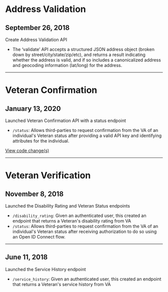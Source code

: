 <div id="address-validation" />

# Address Validation

## September 26, 2018
Create Address Validation API
- The ‘validate’ API accepts a structured JSON address object (broken down by street/city/state/zip/etc), and returns a result indicating whether the address is valid, and if so includes a canonicalized address and geocoding information (lat/long) for the address.

---

<div id="veteran-confirmation" />

# Veteran Confirmation

## January 13, 2020
Launched Veteran Confirmation API with a status endpoint
- `/status`: Allows third-parties to request confirmation from the VA of an individual's Veteran status after providing a valid API key and identifying attributes for the individual.

[View code change(s)](https://github.com/department-of-veterans-affairs/vets-api/pull/3676)

---

<div id="veteran-verification" />

# Veteran Verification

## November 8, 2018
Launched the Disability Rating and Veteran Status endpoints
- `/disability_rating`: Given an authenticated user, this created an endpoint that returns a Veteran's disability rating from VA
- `/status`: Allows third-parties to request confirmation from the VA of an individual's Veteran status after receiving authorization to do so using an Open ID Connect flow.

---

## June 11, 2018 
Launched the Service History endpoint
- `/service_history`: Given an authenticated user, this created an endpoint that returns a Veteran's service history from VA

